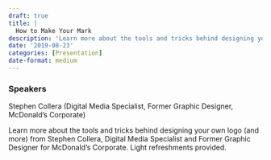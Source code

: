 ```yaml
---
draft: true 
title: |
  How to Make Your Mark
description: 'Learn more about the tools and tricks behind designing your own logo (and more) from Stephen Collera, Digital Media Specialist and Former Graphic Designer for McDonald’s Corporate.'
date: '2019-08-23'
categories: [Presentation]
date-format: medium 
---
```



### Speakers  
Stephen Collera (Digital Media Specialist, Former Graphic Designer, McDonald’s Corporate)

Learn more about the tools and tricks behind designing your own logo (and more) from Stephen Collera, Digital Media Specialist and Former Graphic Designer for McDonald’s Corporate. Light refreshments provided.



